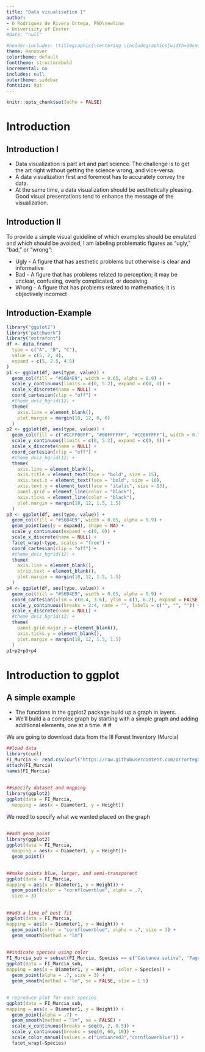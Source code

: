 ```yaml
---
title: "Data visualisation I"
author:
- O Rodriguez de Rivera Ortega, PhD\newline
- Univerisity of Exeter
#date: "null"

#header-includes: \titlegraphic{\centering \includegraphics[width=10cm]{logos.jpg}}
theme: Hannover
colortheme: default
fonttheme: structurebold
incremental: no
includes: null
outertheme: sidebar
fontsize: 9pt
---
```


```r
knitr::opts_chunk$set(echo = FALSE)
```

# Introduction


## Introduction I

- Data visualization is part art and part science. The challenge is to get the art right without getting the science wrong, and vice-versa. 
- A data visualization first and foremost has to accurately convey the data. 
- At the same time, a data visualization should be aesthetically pleasing. Good visual presentations tend to enhance the message of the visualization.

## Introduction II

To provide a simple visual guideline of which examples should be emulated and which should be avoided, I am labeling problematic figures as “ugly,” “bad,” or “wrong”:

* Ugly - A figure that has aesthetic problems but otherwise is clear and informative
* Bad - A figure that has problems related to perception; it may be unclear, confusing, overly complicated, or deceiving
* Wrong - A figure that has problems related to mathematics; it is objectively incorrect


## Introduction-Example

```r
library("ggplot2")
library("patchwork")
library("extrafont")
df <- data.frame(
  type = c("A", "B", "C"),
  value = c(5, 2, 4),
  expand = c(5, 2.5, 4.5)
)
p1 <- ggplot(df, aes(type, value)) + 
  geom_col(fill = "#56B4E9", width = 0.65, alpha = 0.9) +
  scale_y_continuous(limits = c(0, 5.2), expand = c(0, 0)) +
  scale_x_discrete(name = NULL) +
  coord_cartesian(clip = "off") +
  #theme_dviz_hgrid(12) +
  theme(
    axis.line = element_blank(),
    plot.margin = margin(18, 12, 0, 0)
  )
p2 <- ggplot(df, aes(type, value)) + 
  geom_col(fill = c("#CCFF00FF", "#00FFFFFF", "#CC00FFFF"), width = 0.75) +
  scale_y_continuous(limits = c(0, 5.2), expand = c(0, 0)) +
  scale_x_discrete(name = NULL) +
  coord_cartesian(clip = "off") +
  #theme_dviz_hgrid(12) +
  theme(
    axis.line = element_blank(),
    axis.title = element_text(face = "bold", size = 15),
    axis.text.x = element_text(face = "bold", size = 10),
    axis.text.y = element_text(face = "italic", size = 13),
    panel.grid = element_line(color = "black"),
    axis.ticks = element_line(color = "black"),
    plot.margin = margin(18, 12, 1.5, 1.5)
  )
p3 <- ggplot(df, aes(type, value)) + 
  geom_col(fill = "#56B4E9", width = 0.65, alpha = 0.9) +
  geom_point(aes(y = expand), shape = NA) +
  scale_y_continuous(expand = c(0, 0)) +
  scale_x_discrete(name = NULL) +
  facet_wrap(~type, scales = "free") +
  coord_cartesian(clip = "off") +
  #theme_dviz_hgrid(12) +
  theme(
    axis.line = element_blank(),
    strip.text = element_blank(),
    plot.margin = margin(18, 12, 1.5, 1.5)
  )
p4 <- ggplot(df, aes(type, value)) + 
  geom_col(fill = "#56B4E9", width = 0.65, alpha = 0.9) +
  coord_cartesian(xlim = c(0.4, 3.6), ylim = c(1, 6.2), expand = FALSE, clip = "on") +
  scale_y_continuous(breaks = 2:4, name = "", labels = c("", "", "")) +
  scale_x_discrete(name = NULL) +
  #theme_dviz_hgrid(12) +
  theme(
    panel.grid.major.y = element_blank(),
    axis.ticks.y = element_blank(),
    plot.margin = margin(18, 12, 1.5, 1.5)
  )
p1+p2+p3+p4
```

# Introduction to ggplot

## A simple example

- The functions in the ggplot2 package build up a graph in layers. 
- We’ll build a a complex graph by starting with a simple graph and adding additional elements, one at a time.
#
#

We are going to download data from the III Forest Inventory (Murcia)

```r
##load data
library(curl)
FI_Murcia <- read.csv(curl("https://raw.githubusercontent.com/orrortega/statistics-natural-resources/main/data/FI_Murcia.csv"))
attach(FI_Murcia)
names(FI_Murcia)
```

## 

```r
##specify dataset and mapping
library(ggplot2) 
ggplot(data = FI_Murcia,
  mapping = aes(x = Diameter1, y = Height))
```
We need to specify what we wanted placed on the graph

##  

```r
##add geom_point
library(ggplot2) 
ggplot(data = FI_Murcia,
  mapping = aes(x = Diameter1, y = Height))+
  geom_point()
```

##  

```r
##make points blue, larger, and semi-transparent
ggplot(data = FI_Murcia,
mapping = aes(x = Diameter1, y = Height)) +
  geom_point(color = "cornflowerblue", alpha = .7,
  size = 3)
```

##  

```r
##add a line of best fit
ggplot(data = FI_Murcia,
mapping = aes(x = Diameter1, y = Height)) +
  geom_point(color = "cornflowerblue", alpha = .7, size = 3) + 
  geom_smooth(method = "lm")
```

## 

```r
##indicate species using color
FI_Murcia_sub = subset(FI_Murcia, Species == c("Castanea sativa", "Fagus sylvatica", "Pinus nigra", "Quercus robur"))
ggplot(data = FI_Murcia_sub, 
mapping = aes(x = Diameter1, y = Height, color = Species)) + 
  geom_point(alpha = .7, size = 3) + 
  geom_smooth(method = "lm", se = FALSE, size = 1.5)
```

## 

```r
# reproduce plot for each species
ggplot(data = FI_Murcia_sub, 
mapping = aes(x = Diameter1, y = Height)) + 
  geom_point(alpha = .7) +
  geom_smooth(method = "lm", se = FALSE) +
  scale_x_continuous(breaks = seq(0, 2, 0.5)) + 
  scale_y_continuous(breaks = seq(0, 60, 10)) + 
  scale_color_manual(values = c("indianred3","cornflowerblue")) +
  facet_wrap(~Species)
```

